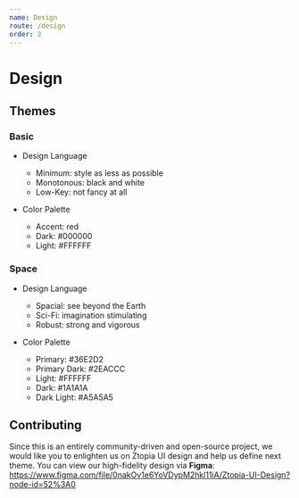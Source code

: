 ```yaml
---
name: Design
route: /design
order: 2
---
```


# Design

## Themes

### Basic

-   Design Language

    -   Minimum: style as less as possible
    -   Monotonous: black and white
    -   Low-Key: not fancy at all

-   Color Palette

    -   Accent: red
    -   Dark: #000000
    -   Light: #FFFFFF

### Space

-   Design Language

    -   Spacial: see beyond the Earth
    -   Sci-Fi: imagination stimulating
    -   Robust: strong and vigorous

-   Color Palette

    -   Primary: #36E2D2
    -   Primary Dark: #2EACCC
    -   Light: #FFFFFF
    -   Dark: #1A1A1A
    -   Dark Light: #A5A5A5

## Contributing

Since this is an entirely community-driven and open-source project,
we would like you to enlighten us on Ztopia UI design and help us define next theme.
You can view our high-fidelity design via **Figma**: https://www.figma.com/file/0nakOv1e6YoVDypM2hkl11iA/Ztopia-UI-Design?node-id=52%3A0
